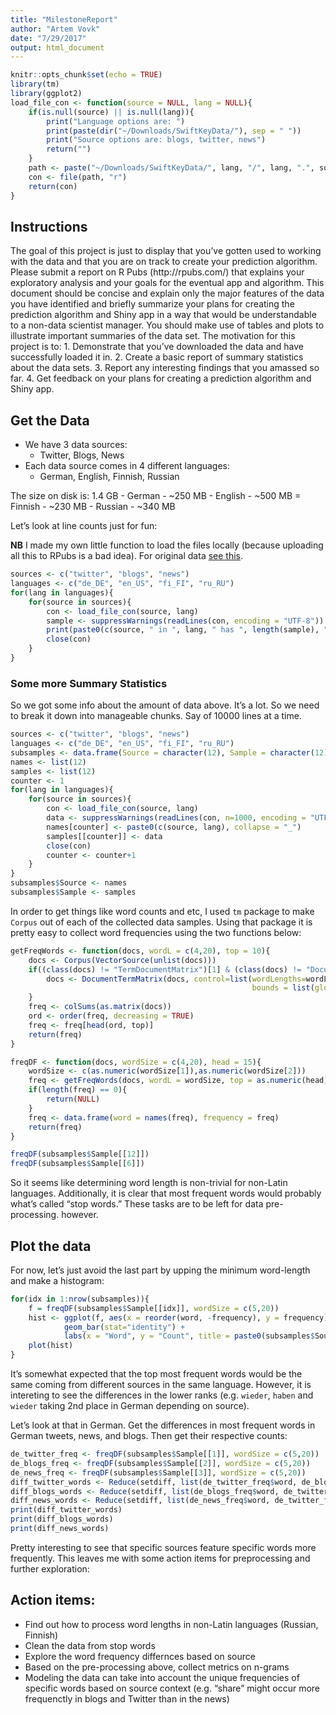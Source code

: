 ```yaml
---
title: "MilestoneReport"
author: "Artem Vovk"
date: "7/29/2017"
output: html_document
---
```


```r
knitr::opts_chunk$set(echo = TRUE)
library(tm)
library(ggplot2)
load_file_con <- function(source = NULL, lang = NULL){
    if(is.null(source) || is.null(lang)){
        print("Language options are: ")
        print(paste(dir("~/Downloads/SwiftKeyData/"), sep = " "))
        print("Source options are: blogs, twitter, news")
        return("")
    }
    path <- paste("~/Downloads/SwiftKeyData/", lang, "/", lang, ".", source, ".txt", sep = "")
    con <- file(path, "r")
    return(con)
}
```

## Instructions

The goal of this project is just to display that you've gotten used to working with the data and that you are on track to create your prediction algorithm. Please submit a report on R Pubs (http://rpubs.com/) that explains your exploratory analysis and your goals for the eventual app and algorithm. This document should be concise and explain only the major features of the data you have identified and briefly summarize your plans for creating the prediction algorithm and Shiny app in a way that would be understandable to a non-data scientist manager. You should make use of tables and plots to illustrate important summaries of the data set. The motivation for this project is to: 
1. Demonstrate that you've downloaded the data and have successfully loaded it in.
2. Create a basic report of summary statistics about the data sets.
3. Report any interesting findings that you amassed so far.
4. Get feedback on your plans for creating a prediction algorithm and Shiny app.

## Get the Data

- We have 3 data sources:
  - Twitter, Blogs, News

- Each data source comes in 4 different languages:
  - German, English, Finnish, Russian
  
The size on disk is: 1.4 GB
  - German - ~250 MB
  - English - ~500 MB
  = Finnish - ~230 MB
  - Russian - ~340 MB
  
Let's look at line counts just for fun:

**NB** I made my own little function to load the files locally (because uploading all this to RPubs is a bad idea). For original data [see this](https://d396qusza40orc.cloudfront.net/dsscapstone/dataset/Coursera-SwiftKey.zip).

```r
sources <- c("twitter", "blogs", "news")
languages <- c("de_DE", "en_US", "fi_FI", "ru_RU")
for(lang in languages){
    for(source in sources){
        con <- load_file_con(source, lang)
        sample <- suppressWarnings(readLines(con, encoding = "UTF-8"))
        print(paste0(c(source, " in ", lang, " has ", length(sample), " lines."), collapse = ""))
        close(con)
    }
}
```

### Some more Summary Statistics

So we got some info about the amount of data above. It's a lot. So we need to break it down into manageable chunks. Say of 10000 lines at a time.

```r
sources <- c("twitter", "blogs", "news")
languages <- c("de_DE", "en_US", "fi_FI", "ru_RU")
subsamples <- data.frame(Source = character(12), Sample = character(12), stringsAsFactors = FALSE)
names <- list(12)
samples <- list(12)
counter <- 1
for(lang in languages){
    for(source in sources){
        con <- load_file_con(source, lang)
        data <- suppressWarnings(readLines(con, n=1000, encoding = "UTF-8"))
        names[counter] <- paste0(c(source, lang), collapse = "_")
        samples[[counter]] <- data
        close(con)
        counter <- counter+1
    }
}
subsamples$Source <- names
subsamples$Sample <- samples
```

In order to get things like word counts and etc, I used `tm` package to make `Corpus` out of each of the collected data samples.
Using that package it is pretty easy to collect word frequencies using the two functions below:
```r
getFreqWords <- function(docs, wordL = c(4,20), top = 10){
    docs <- Corpus(VectorSource(unlist(docs)))
    if((class(docs) != "TermDocumentMatrix")[1] & (class(docs) != "DocumentTermMatrix")[1]){
        docs <- DocumentTermMatrix(docs, control=list(wordLengths=wordL,
                                                      bounds = list(global = c(3, (length(docs)/1.5)) )))
    }
    freq <- colSums(as.matrix(docs))
    ord <- order(freq, decreasing = TRUE)
    freq <- freq[head(ord, top)]
    return(freq)
}

freqDF <- function(docs, wordSize = c(4,20), head = 15){
    wordSize <- c(as.numeric(wordSize[1]),as.numeric(wordSize[2]))
    freq <- getFreqWords(docs, wordL = wordSize, top = as.numeric(head))
    if(length(freq) == 0){
        return(NULL)
    }
    freq <- data.frame(word = names(freq), frequency = freq)
    return(freq)
}

freqDF(subsamples$Sample[[12]])
freqDF(subsamples$Sample[[6]])
```

So it seems like determining word length is non-trivial for non-Latin languages.
Additionally, it is clear that most frequent words would probably what's called "stop words." These tasks are to be left for data pre-processing.  however. 

## Plot the data

For now, let's just avoid the last part by upping the minimum word-length and make a histogram:

```r
for(idx in 1:nrow(subsamples)){
    f = freqDF(subsamples$Sample[[idx]], wordSize = c(5,20))
    hist <- ggplot(f, aes(x = reorder(word, -frequency), y = frequency)) + 
            geom_bar(stat="identity") +
            labs(x = "Word", y = "Count", title = paste0(subsamples$Source[[idx]]))
    plot(hist)
}
```

It's somewhat expected that the top most frequent words would be the same coming from different sources in the same language. However, it is intereting to see the differences in the lower ranks (e.g. `wieder`, `haben` and `wieder` taking 2nd place in German depending on source).

Let's look at that in German. Get the differences in most frequent words in German tweets, news, and blogs. Then get their respective counts:

```r
de_twitter_freq <- freqDF(subsamples$Sample[[1]], wordSize = c(5,20))
de_blogs_freq <- freqDF(subsamples$Sample[[2]], wordSize = c(5,20))
de_news_freq <- freqDF(subsamples$Sample[[3]], wordSize = c(5,20))
diff_twitter_words <- Reduce(setdiff, list(de_twitter_freq$word, de_blogs_freq$word, de_news_freq$word))
diff_blogs_words <- Reduce(setdiff, list(de_blogs_freq$word, de_twitter_freq$word, de_news_freq$word))
diff_news_words <- Reduce(setdiff, list(de_news_freq$word, de_twitter_freq$word, de_blogs_freq$word))
print(diff_twitter_words)
print(diff_blogs_words)
print(diff_news_words)
```

Pretty interesting to see that specific sources feature specific words more frequently. This leaves me with some action items for preprocessing and further exploration:

## Action items:

- Find out how to process word lengths in non-Latin languages (Russian, Finnish)
- Clean the data from stop words
- Explore the word frequency differnces based on source
- Based on the pre-processing above, collect metrics on n-grams
- Modeling the data can take into account the unique frequencies of specific words based on source context (e.g. "share" might occur more frequenctly in blogs and Twitter than in the news)